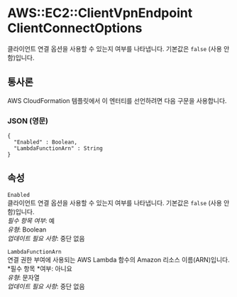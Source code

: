 # AWS::EC2::ClientVpnEndpoint ClientConnectOptions

클라이언트 연결 옵션을 사용할 수 있는지 여부를 나타냅니다. 기본값은 `false` (사용 안 함)입니다.

## 통사론

AWS CloudFormation 템플릿에서 이 엔터티를 선언하려면 다음 구문을 사용합니다.

### JSON (영문)

```
{
  "Enabled" : Boolean,
  "LambdaFunctionArn" : String
}
```

## 속성

`Enabled`  
클라이언트 연결 옵션을 사용할 수 있는지 여부를 나타냅니다. 기본값은 `false` (사용 안 함)입니다.  
_필수 항목 여부_: 예  
_유형_: Boolean  
_업데이트 필요 사항_: 중단 없음

`LambdaFunctionArn`  
연결 권한 부여에 사용되는 AWS Lambda 함수의 Amazon 리소스 이름(ARN)입니다.  
*필수 항목 *여부: 아니요  
_유형_: 문자열  
_업데이트 필요 사항_: 중단 없음
